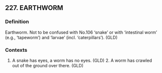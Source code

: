 ## 227. EARTHWORM
### Definition
Earthworm. Not to be confused with No.106 ‘snake’ or with ‘intestinal worm’ (e.g., ‘tapeworm’) and ‘larvae’ (incl. ‘caterpillars’). (GLD)

### Contexts
1. A snake has eyes, a worm has no eyes. (GLD) 2. A worm has crawled out of the ground over there. (GLD)

